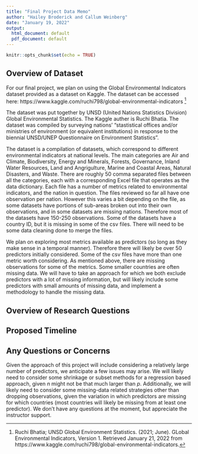 ```yaml
---
title: "Final Project Data Memo"
author: "Hailey Broderick and Callum Weinberg"
date: "January 19, 2022"
output:
  html_document: default
  pdf_document: default
---
```


```r
knitr::opts_chunk$set(echo = TRUE)
```


## Overview of Dataset

For our final project, we plan on using the Global Environmental Indicators dataset provided as a dataset on Kaggle. The dataset can be accessed here: https://www.kaggle.com/ruchi798/global-environmental-indicators ^[Ruchi Bhatia; UNSD Global Environment Statistics. (2021; June). GLobal Environmental Indicators, Version 1. Retrieved January 21, 2022 from https://www.kaggle.com/ruchi798/global-environmental-indicators.]

The dataset was put together by UNSD (United Nations Statistics Division) Global Environmental Statistics. The Kaggle auther is Ruchi Bhatia. The dataset was compiled by surveying nations' "stastistical offices and/or ministries of environment (or equivalent institutions) in response to the biennial UNSD/UNEP Questionnaire on Environment Statistics".

The dataset is a compilation of datasets, which correspond to different environmental indicators at national levels. The main categories are Air and Climate, Biodiversity, Energy and Minerals, Forests, Governance, Inland Water Resources, Land and Angrigulture, Marine and Coastal Areas, Natural Disasters, and Waste. There are roughly 50 comma separated files between all the categories, each with a corresponding Excel file that operates as the data dictionary. Each file has a number of metrics related to environmental indicators, and the nation in question. The files reviewed so far all have one observation per nation. However this varies a bit depending on the file, as some datasets have portions of sub-areas broken out into their own observations, and in some datasets are missing nations. Therefore most of the datasets have 150-250 observations. Some of the datasets have a country ID, but it is missing in some of the csv files. There will need to be some data cleaning done to merge the files.

We plan on exploring most metrics available as predictors (so long as they make sense in a temporal manner). Therefore there will likely be over 50 predictors initially considered. Some of the csv files have more than one metric worth considering. As mentioned above, there are missing observations for some of the metrics. Some smaller countries are often missing data. We will have to take an approach for which we both exclude predictors with a lot of missing information, but will likely include some predictors with small amounts of missing data, and implement a methodology to handle the missing data.
\newline

## Overview of Research Questions

## Proposed Timeline

## Any Questions or Concerns

Given the approach of this project will include considering a relatively large number of predictors, we anticipate a few issues may arise. We will likely need to consider some shrinkage or subset methods for a regression based approach, given $n$ might not be that much larger than $p$. Additionally, we will likely need to consider some missing-data related strategies other than dropping observations, given the variation in which predictors are missing for which countries (most countries will likely be missing from at least one predictor). We don't have any questions at the moment, but appreciate the instructor support.


